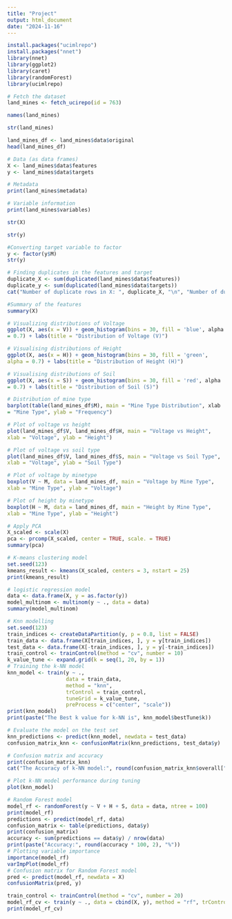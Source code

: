 ```yaml
---
title: "Project"
output: html_document
date: "2024-11-16"
---
```


```r
install.packages("ucimlrepo")
install.packages("nnet")
library(nnet)
library(ggplot2) 
library(caret)
library(randomForest)
library(ucimlrepo)
```

```r
# Fetch the dataset
land_mines <- fetch_ucirepo(id = 763)
```

```r
names(land_mines)
```

```r
str(land_mines)
```

```r
land_mines_df <- land_mines$data$original
head(land_mines_df)
```

```r
# Data (as data frames)
X <- land_mines$data$features
y <- land_mines$data$targets
```

```r
# Metadata
print(land_mines$metadata)
```

```r
# Variable information
print(land_mines$variables)
```

```r
str(X)
```

```r
str(y)
```

```r
#Converting target variable to factor
y <- factor(y$M)
str(y)
```

```r
# Finding duplicates in the features and target
duplicate_X <- sum(duplicated(land_mines$data$features))
duplicate_y <- sum(duplicated(land_mines$data$targets))
cat("Number of duplicate rows in X: ", duplicate_X, "\n", "Number of duplicate entries in y: ", duplicate_y, "\n")
```

```r
#Summary of the features
summary(X)
```


```r
# Visualizing distributions of Voltage
ggplot(X, aes(x = V)) + geom_histogram(bins = 30, fill = 'blue', alpha
= 0.7) + labs(title = "Distribution of Voltage (V)")
```

```r
# Visualising distributions of Height
ggplot(X, aes(x = H)) + geom_histogram(bins = 30, fill = 'green', 
alpha = 0.7) + labs(title = "Distribution of Height (H)")

```

```r
# Visualising distributions of Soil
ggplot(X, aes(x = S)) + geom_histogram(bins = 30, fill = 'red', alpha 
= 0.7) + labs(title = "Distribution of Soil (S)")
```

```r
# Distribution of mine type
barplot(table(land_mines_df$M), main = "Mine Type Distribution", xlab 
= "Mine Type", ylab = "Frequency")
```

```r
# Plot of voltage vs height
plot(land_mines_df$V, land_mines_df$H, main = "Voltage vs Height", 
xlab = "Voltage", ylab = "Height")
```

```r
# Plot of voltage vs soil type
plot(land_mines_df$V, land_mines_df$S, main = "Voltage vs Soil Type", 
xlab = "Voltage", ylab = "Soil Type")
```

```r
# Plot of voltage by minetype
boxplot(V ~ M, data = land_mines_df, main = "Voltage by Mine Type", 
xlab = "Mine Type", ylab = "Voltage")
```

```r
# Plot of height by minetype
boxplot(H ~ M, data = land_mines_df, main = "Height by Mine Type", 
xlab = "Mine Type", ylab = "Height")
```


```r
# Apply PCA
X_scaled <- scale(X)
pca <- prcomp(X_scaled, center = TRUE, scale. = TRUE)
summary(pca)
```

```r
# K-means clustering model
set.seed(123)
kmeans_result <- kmeans(X_scaled, centers = 3, nstart = 25)
print(kmeans_result)
```

```r
# logistic regression model
data <- data.frame(X, y = as.factor(y))
model_multinom <- multinom(y ~ ., data = data)
summary(model_multinom)
```

```r
# Knn modelling
set.seed(123)
train_indices <- createDataPartition(y, p = 0.8, list = FALSE)
train_data <- data.frame(X[train_indices, ], y = y[train_indices])
test_data <- data.frame(X[-train_indices, ], y = y[-train_indices])
train_control <- trainControl(method = "cv", number = 10)  
k_value_tune <- expand.grid(k = seq(1, 20, by = 1))
# Training the k-NN model
knn_model <- train(y ~ .,
                   data = train_data,
                   method = "knn",
                   trControl = train_control,
                   tuneGrid = k_value_tune,
                   preProcess = c("center", "scale")) 
print(knn_model)
print(paste("The Best k value for k-NN is", knn_model$bestTune$k))

# Evaluate the model on the test set
knn_predictions <- predict(knn_model, newdata = test_data)
confusion_matrix_knn <- confusionMatrix(knn_predictions, test_data$y)

# Confusion matrix and accuracy
print(confusion_matrix_knn)
cat("The Accuracy of k-NN model:", round(confusion_matrix_knn$overall["Accuracy"] * 100, 2), "%\n")

# Plot k-NN model performance during tuning
plot(knn_model)
```


```r
# Random Forest model
model_rf <- randomForest(y ~ V + H + S, data = data, ntree = 100)
print(model_rf)
predictions <- predict(model_rf, data)
confusion_matrix <- table(predictions, data$y)
print(confusion_matrix)
accuracy <- sum(predictions == data$y) / nrow(data)
print(paste("Accuracy:", round(accuracy * 100, 2), "%"))
# Plotting variable importance
importance(model_rf)
varImpPlot(model_rf)
# Confusion matrix for Random Forest model
pred <- predict(model_rf, newdata = X)
confusionMatrix(pred, y)
```

```r
train_control <- trainControl(method = "cv", number = 20)
model_rf_cv <- train(y ~ ., data = cbind(X, y), method = "rf", trControl = train_control)
print(model_rf_cv)
```